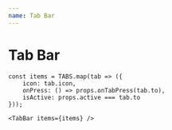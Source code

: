 ```yaml
---
name: Tab Bar
---
```


# Tab Bar


<StylerProvider><div /></StylerProvider>

    const items = TABS.map(tab => ({
        icon: tab.icon,
        onPress: () => props.onTabPress(tab.to),
        isActive: props.active === tab.to
    }));

    <TabBar items={items} />